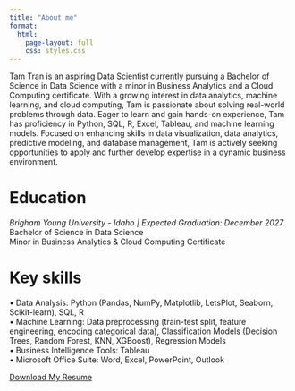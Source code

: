 ```yaml
---
title: "About me"
format:
  html:
    page-layout: full
    css: styles.css
---
```

Tam Tran is an aspiring Data Scientist currently pursuing a Bachelor of Science in Data Science with a minor in Business Analytics and a Cloud Computing certificate. With a growing interest in data analytics, machine learning, and cloud computing, Tam is passionate about solving real-world problems through data. Eager to learn and gain hands-on experience, Tam has proficiency in Python, SQL, R, Excel, Tableau, and machine learning models. Focused on enhancing skills in data visualization, data analytics, predictive modeling, and database management, Tam is actively seeking opportunities to apply and further develop expertise in a dynamic business environment.     

# Education
_Brigham Young University - Idaho | Expected Graduation: December 2027_   
Bachelor of Science in Data Science       
Minor in Business Analytics & Cloud Computing Certificate  

# Key skills
• Data Analysis: Python (Pandas, NumPy, Matplotlib, LetsPlot, Seaborn, Scikit-learn), SQL, R  
• Machine Learning: Data preprocessing (train-test split, feature engineering, encoding categorical data), Classification Models (Decision Trees, Random Forest, KNN, XGBoost), Regression Models  
• Business Intelligence Tools: Tableau  
• Microsoft Office Suite: Word, Excel, PowerPoint, Outlook     

[Download My Resume](files/Tam Tran_Resume.pdf){.download-button download="Tam Tran_Resume.pdf"}
